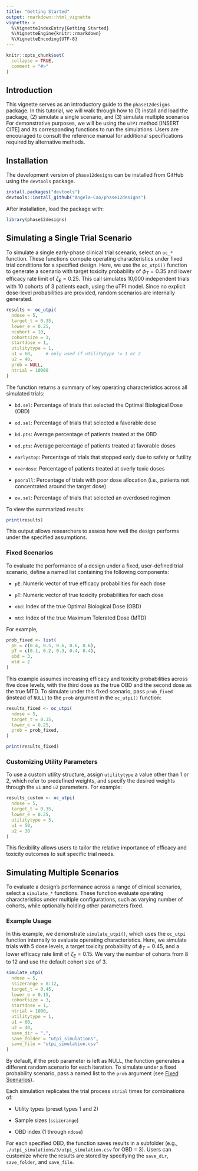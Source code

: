 ```yaml
---
title: "Getting Started"
output: rmarkdown::html_vignette
vignette: >
  %\VignetteIndexEntry{Getting Started}
  %\VignetteEngine{knitr::rmarkdown}
  %\VignetteEncoding{UTF-8}
---
```


```r
knitr::opts_chunk$set(
  collapse = TRUE,
  comment = "#>"
)
```

## Introduction
This vignette serves as an introductory guide to the `phase12designs` package. In this tutorial, we will walk through how to (1) install and load the package, (2) simulate a single scenario, and (3) simulate multiple scenarios For demonstrative purposes, we will be using the `uTPI` method [INSERT CITE] and its corresponding functions to run the simulations. Users are encouraged to consult the reference manual for additional specifications required by alternative methods.


## Installation

The development version of `phase12designs` can be installed from GitHub using the `devtools` package.

```r
install.packages("devtools")
devtools::install_github("Angela-Cao/phase12designs")
```

After installation, load the package with:
```r
library(phase12designs)
```

## Simulating a Single Trial Scenario
To simulate a single early-phase clinical trial scenario, select an `oc_*` function. These functions compute operating characteristics under fixed trial conditions for a specified design. Here, we use the `oc_utpi()` function to generate a scenario with target toxicity probability of $\phi_T = 0.35$ and lower efficacy rate limit of $\zeta_E = 0.25$. This call simulates 10,000 independent trials with 10 cohorts of 3 patients each, using the uTPI model. Since no explicit dose-level probabilities are provided, random scenarios are internally generated.

```r
results <- oc_utpi(
  ndose = 5,
  target_t = 0.35,
  lower_e = 0.25,
  ncohort = 10,
  cohortsize = 3,
  startdose = 1,
  utilitytype = 1,
  u1 = 60,     # only used if utilitytype != 1 or 2
  u2 = 40,
  prob = NULL,
  ntrial = 10000
)
```

The function returns a summary of key operating characteristics across all simulated trials:

- `bd.sel`: Percentage of trials that selected the Optimal Biological Dose (OBD)

- `od.sel`: Percentage of trials that selected a favorable dose

- `bd.pts`: Average percentage of patients treated at the OBD

- `od.pts`: Average percentage of patients treated at favorable doses

- `earlystop`: Percentage of trials that stopped early due to safety or futility

- `overdose`: Percentage of patients treated at overly toxic doses

- `poorall`: Percentage of trials with poor dose allocation (i.e., patients not concentrated around the target dose)

- `ov.sel`: Percentage of trials that selected an overdosed regimen

To view the summarized results:

```r
print(results)
```

This output allows researchers to assess how well the design performs under the specified assumptions.

### Fixed Scenarios
To evaluate the performance of a design under a fixed, user-defined trial scenario, define a named list containing the following components:

- `pE`: Numeric vector of true efficacy probabilities for each dose

- `pT`: Numeric vector of true toxicity probabilities for each dose

- `obd`: Index of the true Optimal Biological Dose (OBD)

- `mtd`: Index of the true Maximum Tolerated Dose (MTD)

For example,
```r
prob_fixed <- list(
  pE = c(0.4, 0.5, 0.6, 0.6, 0.6),
  pT = c(0.1, 0.2, 0.3, 0.4, 0.4),
  obd = 3,
  mtd = 2
)
```

This example assumes increasing efficacy and toxicity probabilities across five dose levels, with the third dose as the true OBD and the second dose as the true MTD. To simulate under this fixed scenario, pass `prob_fixed` (instead of `NULL`) to the `prob` argument in the `oc_utpi()` function:

```r
results_fixed <- oc_utpi(
  ndose = 5,
  target_t = 0.35,
  lower_e = 0.25,
  prob = prob_fixed,
)

print(results_fixed)
```

### Customizing Utility Parameters
To use a custom utility structure, assign `utilitytype` a value other than 1 or 2, which refer to predefined weights, and specify the desired weights through the `u1` and `u2` parameters. For example:

```r
results_custom <- oc_utpi(
  ndose = 5,
  target_t = 0.35,
  lower_e = 0.25,
  utilitytype = 3,
  u1 = 50,
  u2 = 30
)
```
This flexibility allows users to tailor the relative importance of efficacy and toxicity outcomes to suit specific trial needs.

## Simulating Multiple Scenarios
To evaluate a design's performance across a range of clinical scenarios, select a `simulate_*` functions. These function evaluate operating characteristics under multiple configurations, such as varying number of cohorts, while optionally holding other parameters fixed.

### Example Usage
In this example, we demonstrate `simulate_utpi()`, which uses the `oc_utpi` function internally to evaluate operating characteristics. Here, we simulate trials with 5 dose levels, a target toxicity probability of $\phi_T = 0.45$, and a lower efficacy rate limit of $\zeta_E = 0.15$. We vary the number of cohorts from 8 to 12 and use the default cohort size of 3.

```r
simulate_utpi(
  ndose = 5,
  ssizerange = 8:12,
  target_t = 0.45,
  lower_e = 0.15,
  cohortsize = 3,
  startdose = 1,
  ntrial = 1000,
  utilitytype = 1,
  u1 = 60,
  u2 = 40,
  save_dir = ".",
  save_folder = "utpi_simulations",
  save_file = "utpi_simulation.csv"
)
```

By default, if the prob parameter is left as NULL, the function generates a different random scenario for each iteration. To simulate under a fixed probability scenario, pass a named list to the `prob` argument (see [Fixed Scenarios](#fixed-scenarios)).

Each simulation replicates the trial process `ntrial` times for combinations of:

- Utility types (preset types 1 and 2)

- Sample sizes (`ssizerange`)

- OBD index (1 through `ndose`)

For each specified OBD, the function saves results in a subfolder (e.g., `./utpi_simulations/3/utpi_simulation.csv` for OBD = 3). Users can customize where the results are stored by specifying the `save_dir`, `save_folder`, and `save_file`.





